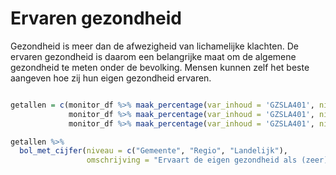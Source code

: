 
# Ervaren gezondheid


Gezondheid is meer dan de afwezigheid van lichamelijke klachten. De ervaren gezondheid is daarom een belangrijke maat om de algemene gezondheid te meten onder de bevolking. Mensen kunnen zelf het beste aangeven hoe zij hun eigen gezondheid ervaren.

::::: {layout="[33,33, 33]"}
::: column
```r

getallen = c(monitor_df %>% maak_percentage(var_inhoud = 'GZSLA401', niveau = "gemeente"),
             monitor_df %>% maak_percentage(var_inhoud = 'GZSLA401', niveau = "regio"),
             monitor_df %>% maak_percentage(var_inhoud = 'GZSLA401', niveau = "nl"))

getallen %>% 
  bol_met_cijfer(niveau = c("Gemeente", "Regio", "Landelijk"), 
                 omschrijving = "Ervaart de eigen gezondheid als (zeer) goed")

```

:::
::::


